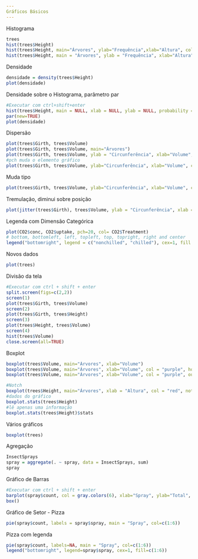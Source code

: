 ```yaml
---
Gráficos Básicos
---
```

Histograma
```r
trees
hist(trees$Height)
hist(trees$Height, main="Árvores", ylab="Frequência",xlab="Altura", col = "blue")
hist(trees$Height, main = "Árvores", ylab = "Frequência", xlab="Altura", col="blue", density = 20, breaks = 20)
```
Densidade
```r
densidade = density(trees$Height)
plot(densidade)
```
Densidade sobre o Histograma, parâmetro par
```r
#Executar com ctrl+shift+enter
hist(trees$Height, main = NULL, xlab = NULL, ylab = NULL, probability = T, xaxt ='n', yaxt='n')
par(new=TRUE)
plot(densidade)
```
Dispersão
```r
plot(trees$Girth, trees$Volume)
plot(trees$Girth, trees$Volume, main="Árvores")
plot(trees$Girth, trees$Volume, ylab = "Circunferência", xlab="Volume", col="blue", main="Árvores")
#pch muda o elemento gráfico
plot(trees$Girth, trees$Volume, ylab="Circunferência", xlab="Volume", col="blue", main="Árvores", pch=20)

```
Muda tipo
```r
plot(trees$Girth, trees$Volume, ylab="Circunferência", xlab="Volume", col="orange", main="Árvores", pch=20,  type="l")
```
Tremulação, diminui sobre posição
```r
plot(jitter(trees$Girth), trees$Volume, ylab = "Circunferência", xlab = "Volume", col="orange", main = "Árvores")
```
Legenda com Dimensão Categórica
```r
plot(CO2$conc, CO2$uptake, pch=20, col= CO2$Treatment)
# bottom, bottomleft, left, topleft, top, topright, right and center
legend("bottomright", legend = c("nonchilled", "chilled"), cex=1, fill = c("black", "red"))
```
Novos dados
```r
plot(trees)
```
Divisão da tela
```r
#Executar com ctrl + shift + enter
split.screen(figs=c(2,2))
screen(1)
plot(trees$Girth, trees$Volume)
screen(2)
plot(trees$Girth, trees$Height)
screen(3)
plot(trees$Height, trees$Volume)
screen(4)
hist(trees$Volume)
close.screen(all=TRUE)
```

Boxplot
```r
boxplot(trees$Volume, main="Árvores", xlab="Volume")
boxplot(trees$Volume, main="Árvores", xlab="Volume", col = "purple", horizontal = TRUE)
boxplot(trees$Volume, main="Árvores", xlab="Volume", col = "purple", outline = F)
```
```r
#Notch
boxplot(trees$Height, main="Árvores", xlab = "Altura", col = "red", notch = TRUE)
#dados do gráfico
boxplot.stats(trees$Height)
#lê apenas uma informação
boxplot.stats(trees$Height)$stats
```
Vários gráficos
```r
boxplot(trees)
```
Agregação
```r
InsectSprays
spray = aggregate(. ~ spray, data = InsectSprays, sum)
spray
```
Gráfico de Barras
```r
#Executar com ctrl + shift + enter
barplot(spray$count, col = gray.colors(6), xlab="Spray", ylab="Total", names.arg = spray$spray)
box()
```
Gráfico de Setor - Pizza
```r
pie(spray$count, labels = spray$spray, main = "Spray", col=c(1:6))
```
Pizza com legenda
```r
pie(spray$count, labels=NA, main = "Spray", col=c(1:6))
legend("bottomright", legend=spray$spray, cex=1, fill=c(1:6))
```


